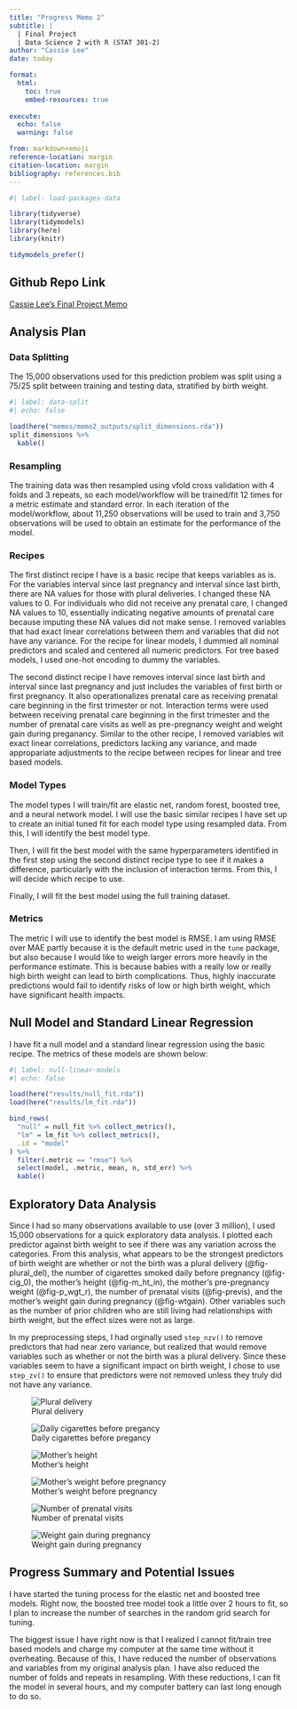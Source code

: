```yaml
---
title: "Progress Memo 2"
subtitle: |
  | Final Project 
  | Data Science 2 with R (STAT 301-2)
author: "Cassie Lee"
date: today

format:
  html:
    toc: true
    embed-resources: true
    
execute:
  echo: false
  warning: false

from: markdown+emoji 
reference-location: margin
citation-location: margin
bibliography: references.bib
---
```


```r
#| label: load-packages-data

library(tidyverse)
library(tidymodels)
library(here)
library(knitr)

tidymodels_prefer()
```

::: {.callout-tip icon="false"}
## Github Repo Link

[Cassie Lee's Final Project Memo](https://github.com/stat301-2-2024-winter/final-project-2-cassielee2025.git)
:::

## Analysis Plan

### Data Splitting

The 15,000 observations used for this prediction problem was split using a 75/25 split between training and testing data, stratified by birth weight. 

```r
#| label: data-split
#| echo: false

load(here("memos/memo2_outputs/split_dimensions.rda"))
split_dimensions %>% 
  kable()
```

### Resampling

The training data was then resampled using vfold cross validation with 4 folds and 3 repeats, so each model/workflow will be trained/fit 12 times for a metric estimate and standard error. In each iteration of the model/workflow, about 11,250 observations will be used to train and 3,750 observations will be used to obtain an estimate for the performance of the model. 

### Recipes

The first distinct recipe I have is a basic recipe that keeps variables as is. For the variables interval since last pregnancy and interval since last birth, there are NA values for those with plural deliveries. I changed these NA values to 0. For individuals who did not receive any prenatal care, I changed NA values to 10, essentially indicating negative amounts of prenatal care because imputing these NA values did not make sense. I removed variables that had exact linear correlations between them and variables that did not have any variance. For the recipe for linear models, I dummied all nominal predictors and scaled and centered all numeric predictors. For tree based models, I used one-hot encoding to dummy the variables.

The second distinct recipe I have removes interval since last birth and interval since last pregnancy and just includes the variables of first birth or first pregnancy. It also operationalizes prenatal care as receiving prenatal care beginning in the first trimester or not. Interaction terms were used between receiving prenatal care beginning in the first trimester and the number of prenatal care visits as well as pre-pregnancy weight and weight gain during preganancy. Similar to the other recipe, I removed variables wit exact linear correlations, predictors lacking any variance, and made appropariate adjustments to the recipe between recipes for linear and tree based models.

### Model Types

The model types I will train/fit  are elastic net, random forest, boosted tree, and a neural network model. I will use the basic similar recipes I have set up to create an initial tuned fit for each model type using resampled data. From this, I will identify the best model type.

Then, I will fit the best model with the same hyperparameters identified in the first step using the second distinct recipe type to see if it makes a difference, particularly with the inclusion of interaction terms. From this, I will decide which recipe to use. 

Finally, I will fit the best model using the full training dataset.

### Metrics
The metric I will use to identify the best model is RMSE. I am using RMSE over MAE partly because it is the default metric used in the `tune` package, but also because I would like to weigh larger errors more heavily in the performance estimate. This is because babies with a really low or really high birth weight can lead to birth complications. Thus, highly inaccurate predictions would fail to identify risks of low or high birth weight, which have significant health impacts.

## Null Model and Standard Linear Regression

I have fit a null model and a standard linear regression using the basic recipe. The metrics of these models are shown below:

```r
#| label: null-linear-models
#| echo: false

load(here("results/null_fit.rda"))
load(here("results/lm_fit.rda"))

bind_rows(
  "null" = null_fit %>% collect_metrics(),
  "lm" = lm_fit %>% collect_metrics(),
  .id = "model"
) %>% 
  filter(.metric == "rmse") %>% 
  select(model, .metric, mean, n, std_err) %>% 
  kable()
```

## Exploratory Data Analysis

Since I had so many observations available to use (over 3 million), I used 15,000 observations for a quick exploratory data analysis. I plotted each predictor against birth weight to see if there was any variation across the categories. From this analysis, what appears to be the strongest predictors of birth weight are whether or not the birth was a plural delivery (@fig-plural_del), the number of cigarettes smoked daily before pregnancy (@fig-cig_0), the mother's height (@fig-m_ht_in), the mother's pre-pregnancy weight (@fig-p_wgt_r), the number of prenatal visits (@fig-previs), and the mother's weight gain during pregnancy (@fig-wtgain). Other variables such as the number of prior children who are still living had relationships with birth weight, but the effect sizes were not as large.

In my preprocessing steps, I had orginally used `step_nzv()` to remove predictors that had near zero variance, but realized that would remove variables such as whether or not the birth was a plural delivery. Since these variables seem to have a significant impact on birth weight, I chose to use `step_zv()` to ensure that predictors were not removed unless they truly did not have any variance. 

::: {layout-ncol=2}

![Plural delivery](memo2_outputs/eda_outputs/factor_plural_del.png){#fig-plural_del}

![Daily cigarettes before pregancy](memo2_outputs/eda_outputs/numeric_cig_0.png){#fig-cig_0}

![Mother's height](memo2_outputs/eda_outputs/numeric_m_ht_in.png){#fig-m_ht_in}

![Mother's weight before pregnancy](memo2_outputs/eda_outputs/numeric_p_wgt_r.png){#fig-p_wgt_r}

![Number of prenatal visits](memo2_outputs/eda_outputs/numeric_previs.png){#fig-previs}

![Weight gain during pregnancy](memo2_outputs/eda_outputs/numeric_wtgain.png){#fig-wtgain}

:::

## Progress Summary and Potential Issues

I have started the tuning process for the elastic net and boosted tree models. Right now, the boosted tree model took a little over 2 hours to fit, so I plan to increase the number of searches in the random grid search for tuning. 

The biggest issue I have right now is that I realized I cannot fit/train tree based models and charge my computer at the same time without it overheating. Because of this, I have reduced the number of observations and variables from my original analysis plan. I have also reduced the number of folds and repeats in resampling. With these reductions, I can fit the model in several hours, and my computer battery can last long enough to do so. 

